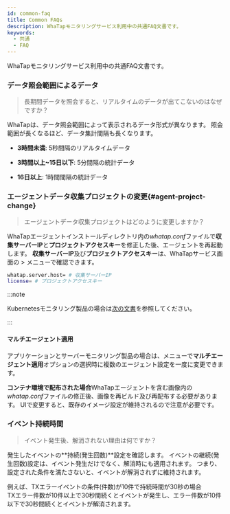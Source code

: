 ```yaml
---
id: common-faq
title: Common FAQs
description: WhaTapモニタリングサービス利用中の共通FAQ文書です。
keywords:
  - 共通
  - FAQ
---
```


WhaTapモニタリングサービス利用中の共通FAQ文書です。

<div className="faqs">

### データ照会範囲によるデータ

> 長期間データを照会すると、リアルタイムのデータが出てこないのはなぜですか？

WhaTapは、データ照会範囲によって表示されるデータ形式が異なります。 照会範囲が長くなるほど、データ集計間隔も長くなります。

- **3時間未満**: 5秒間隔のリアルタイムデータ

- **3時間以上~15日以下**: 5分間隔の統計データ

- **16日以上**: 1時間間隔の統計データ

### エージェントデータ収集プロジェクトの変更{#agent-project-change}

> エージェントデータ収集プロジェクトはどのように変更しますか？ 

WhaTapエージェントインストールディレクトリ内の*whatap.conf*ファイルで**収集サーバーIP**と**プロジェクトアクセスキー**を修正した後、エージェントを再起動します。 **収集サーバーIP**及び**プロジェクトアクセスキー**は、WhaTapサービス画面の<Cmdname sid="side_management" className="uitext" /> &gt; <Cmdname sid="side_agentSetting" className="uitext" />メニューで確認できます。 

```bash
whatap.server.host= # 収集サーバーIP
license= # プロジェクトアクセスキー
```

:::note

Kubernetesモニタリング製品の場合は[次の文書](/kubernetes/k8s-collection-server-ip)を参照してください。 

:::

#### マルチエージェント適用

アプリケーションとサーバーモニタリング製品の場合は、<Cmdname sid="side_agentSetting" className="uitext" />メニューで**マルチエージェント適用**オプションの選択時に複数のエージェント設定を一度に変更できます。 

**コンテナ環境で配布された場合**WhaTapエージェントを含む画像内の*whatap.conf*ファイルの修正後、画像を再ビルド及び再配布する必要があります。 UIで変更すると、既存のイメージ設定が維持されるので注意が必要です。

### イベント持続時間

> イベント発生後、解消されない理由は何ですか？

発生したイベントの**持続(発生回数)**設定を確認します。 イベントの継続(発生回数)設定は、イベント発生だけでなく、解消時にも適用されます。 つまり、設定された条件を満たさないと、イベントが解消されずに維持されます。 

例えば、TXエラーイベントの条件(件数)が10件で持続時間が30秒の場合\
TXエラー件数が10件以上で30秒間続くとイベントが発生し、エラー件数が10件以下で30秒間続くとイベントが解消されます。

</div>
